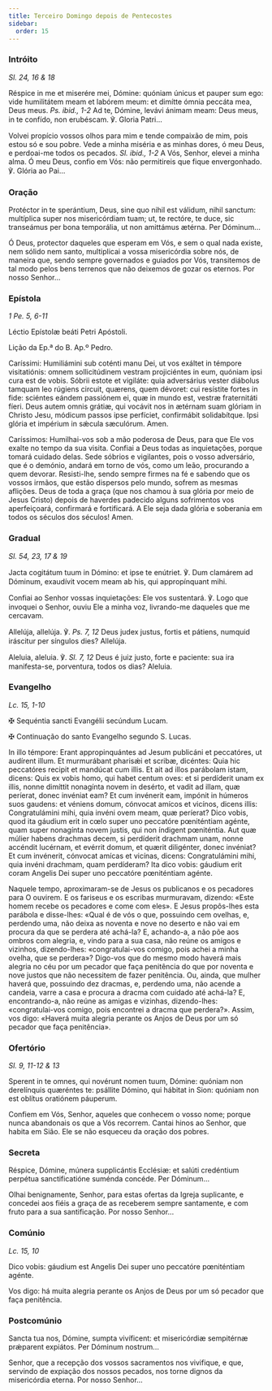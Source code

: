 ```yaml
---
title: Terceiro Domingo depois de Pentecostes
sidebar:
  order: 15
---
```


### Intróito

<em>Sl. 24, 16 & 18</em>

<div class="side-by-side not-content">

Réspice in me et miserére mei, Dómine: quóniam únicus et pauper sum ego: vide humilitátem meam et labórem meum: et dimítte ómnia peccáta mea, Deus meus. <em>Ps. ibid., 1-2</em> Ad te, Dómine, levávi ánimam meam: Deus meus, in te confído, non erubéscam. ℣. Gloria Patri...

Volvei propício vossos olhos para mim e tende compaixão de mim, pois estou só e sou pobre. Vede a minha miséria e as minhas dores, ó meu Deus, e perdoai-me todos os pecados. <em>Sl. ibid., 1-2</em> A Vós, Senhor, elevei a minha alma. Ó meu Deus, confio em Vós: não permitireis que fique envergonhado. ℣. Glória ao Pai...

</div>

### Oração

<div class="side-by-side not-content">

Protéctor in te sperántium, Deus, sine quo nihil est válidum, nihil sanctum: multíplica super nos misericórdiam tuam; ut, te rectóre, te duce, sic transeámus per bona temporália, ut non amittámus ætérna. Per Dóminum...

Ó Deus, protector daqueles que esperam em Vós, e sem o qual nada existe, nem sólido nem santo, multiplicai a vossa misericórdia sobre nós, de maneira que, sendo sempre governados e guiados por Vós, transitemos de tal modo pelos bens terrenos que não deixemos de gozar os eternos. Por nosso Senhor...

</div>

### Epístola

<em>1 Pe. 5, 6-11</em>

<div class="side-by-side not-content">

Léctio Epístolæ beáti Petri Apóstoli.

Lição da Ep.ª do B. Ap.º Pedro.

Caríssimi: Humiliámini sub coténti manu Dei, ut vos exáltet in témpore visitatiónis: omnem sollicitúdinem vestram projiciéntes in eum, quóniam ipsi cura est de vobis. Sóbrii estote et vigiláte: quia adversárius vester diábolus tamquam leo rúgiens circuit, quærens, quem dévoret: cui resístite fortes in fide: sciéntes eándem passiónem ei, quæ in mundo est, vestræ fraternitáti fíeri. Deus autem omnis grátiæ, qui vocávit nos in ætérnam suam glóriam in Christo Jesu, módicum passos ipse perfíciet, confirmábit solidabítque. Ipsi glória et impérium in sǽcula sæculórum. Amen.

Caríssimos: Humilhai-vos sob a mão poderosa de Deus, para que Ele vos exalte no tempo da sua visita. Confiai a Deus todas as inquietações, porque tomará cuidado delas. Sede sóbrios e vigilantes, pois o vosso adversário, que é o demónio, andará em torno de vós, como um leão, procurando a quem devorar. Resisti-lhe, sendo sempre firmes na fé e sabendo que os vossos irmãos, que estão dispersos pelo mundo, sofrem as mesmas aflições. Deus de toda a graça (que nos chamou à sua glória por meio de Jesus Cristo) depois de haverdes padecido alguns sofrimentos vos aperfeiçoará, confirmará e fortificará. A Ele seja dada glória e soberania em todos os séculos dos séculos! Amen.

</div>

### Gradual

<em>Sl. 54, 23, 17 & 19</em>

<div class="side-by-side not-content">

Jacta cogitátum tuum in Dómino: et ipse te enútriet. ℣. Dum clamárem ad Dóminum, exaudívit vocem meam ab his, qui appropínquant mihi.

Confiai ao Senhor vossas inquietações: Ele vos sustentará. ℣. Logo que invoquei o Senhor, ouviu Ele a minha voz, livrando-me daqueles que me cercavam.

Allelúja, allelúja. ℣. <em>Ps. 7, 12</em> Deus judex justus, fortis et pátiens, numquid iráscitur per síngulos dies? Allelúja.

Aleluia, aleluia. ℣. <em>Sl. 7, 12</em> Deus é juiz justo, forte e paciente: sua ira manifesta-se, porventura, todos os dias? Aleluia.

</div>

### Evangelho

<em>Lc. 15, 1-10</em>

<div class="side-by-side not-content">

<span class="cross text-red-500">✠</span> Sequéntia sancti Evangélii secúndum Lucam.

<span class="cross text-red-500">✠</span> Continuação do santo Evangelho segundo S. Lucas.

In illo témpore: Erant appropinquántes ad Jesum publicáni et peccatóres, ut audírent illum. Et murmurábant pharisǽi et scribæ, dicéntes: Quia hic peccatóres recipit et mandúcat cum illis. Et ait ad illos parábolam istam, dicens: Quis ex vobis homo, qui habet centum oves: et si perdíderit unam ex illis, nonne dimíttit nonagínta novem in desérto, et vadit ad illam, quæ períerat, donec invéniat eam? Et cum invénerit eam, impónit in húmeros suos gaudens: et véniens domum, cónvocat amícos et vicínos, dicens illis: Congratulámini mihi, quia invéni ovem meam, quæ períerat? Dico vobis, quod ita gáudium erit in cœlo super uno peccatóre pœniténtiam agénte, quam super nonagínta novem justis, qui non índigent pœniténtia. Aut quæ múlier habens drachmas decem, si perdíderit drachmam unam, nonne accéndit lucérnam, et evérrit domum, et quærit diligénter, donec invéniat? Et cum invénerit, cónvocat amícas et vicínas, dicens: Congratulámini mihi, quia invéni drachmam, quam perdíderam? Ita dico vobis: gáudium erit coram Angelis Dei super uno peccatóre pœniténtiam agénte.

Naquele tempo, aproximaram-se de Jesus os publicanos e os pecadores para O ouvirem. E os fariseus e os escribas murmuravam, dizendo: «Este homem recebe os pecadores e come com eles». E Jesus propôs-lhes esta parábola e disse-lhes: «Qual é de vós o que, possuindo cem ovelhas, e, perdendo uma, não deixa as noventa e nove no deserto e não vai em procura da que se perdera até achá-la? E, achando-a, a não põe aos ombros com alegria, e, vindo para a sua casa, não reúne os amigos e vizinhos, dizendo-lhes: «congratulai-vos comigo, pois achei a minha ovelha, que se perdera»? Digo-vos que do mesmo modo haverá mais alegria no céu por um pecador que faça penitência do que por noventa e nove justos que não necessitem de fazer penitência. Ou, ainda, que mulher haverá que, possuindo dez dracmas, e, perdendo uma, não acende a candeia, varre a casa e procura a dracma com cuidado até achá-la? E, encontrando-a, não reúne as amigas e vizinhas, dizendo-lhes: «congratulai-vos comigo, pois encontrei a dracma que perdera?». Assim, vos digo: «Haverá muita alegria perante os Anjos de Deus por um só pecador que faça penitência».

</div>

### Ofertório

<em>Sl. 9, 11-12 & 13</em>

<div class="side-by-side not-content">

Sperent in te omnes, qui novérunt nomen tuum, Dómine: quóniam non derelínquis quæréntes te: psállite Dómino, qui hábitat in Sion: quóniam non est oblítus oratiónem páuperum.

Confiem em Vós, Senhor, aqueles que conhecem o vosso nome; porque nunca abandonais os que a Vós recorrem. Cantai hinos ao Senhor, que habita em Sião. Ele se não esqueceu da oração dos pobres.

</div>

### Secreta

<div class="side-by-side not-content">

Réspice, Dómine, múnera supplicántis Ecclésiæ: et salúti credéntium perpétua sanctificatióne suménda concéde. Per Dóminum...

Olhai benignamente, Senhor, para estas ofertas da Igreja suplicante, e concedei aos fiéis a graça de as receberem sempre santamente, e com fruto para a sua santificação. Por nosso Senhor...

</div>

### Comúnio

<em>Lc. 15, 10</em>

<div class="side-by-side not-content">

Dico vobis: gáudium est Angelis Dei super uno peccatóre pœniténtiam agénte.

Vos digo: há muita alegria perante os Anjos de Deus por um só pecador que faça penitência.

</div>

### Postcomúnio

<div class="side-by-side not-content">

Sancta tua nos, Dómine, sumpta vivíficent: et misericórdiæ sempitérnæ prǽparent expiátos. Per Dóminum nostrum...

Senhor, que a recepção dos vossos sacramentos nos vivifique, e que, servindo de expiação dos nossos pecados, nos torne dignos da misericórdia eterna. Por nosso Senhor...

</div>
